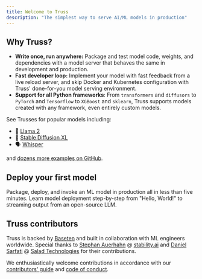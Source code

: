 ```yaml
---
title: Welcome to Truss
description: "The simplest way to serve AI/ML models in production"
---
```


## Why Truss?

* **Write once, run anywhere:** Package and test model code, weights, and dependencies with a model server that behaves the same in development and production.
* **Fast developer loop:** Implement your model with fast feedback from a live reload server, and skip Docker and Kubernetes configuration with Truss' done-for-you model serving environment.
* **Support for all Python frameworks**: From `transformers` and `diffusors` to `PyTorch` and `Tensorflow` to `XGBoost` and `sklearn`, Truss supports models created with any framework, even entirely custom models.

See Trusses for popular models including:

* 🦙 [Llama 2](/examples/models/llama-2)
* 🎨 [Stable Diffusion XL](/examples/models/sdxl)
* 🗣 [Whisper](/examples/models/whisper)

and [dozens more examples on GitHub](https://github.com/basetenlabs/truss-examples/).

## Deploy your first model

<CardGroup cols={2}>
  <Card
    title="Quickstart"
    icon="book"
    href="/quickstart"
  >
    Package, deploy, and invoke an ML model in production all in less than five minutes.
  </Card>
  <Card
    title="Truss tutorial"
    icon="books"
    href="/learn/intro"
  >
    Learn model deployment step-by-step from "Hello, World!" to streaming output from an open-source LLM.
  </Card>
</CardGroup>


## Truss contributors

Truss is backed by [Baseten](https://baseten.co) and built in collaboration with ML engineers worldwide. Special thanks to [Stephan Auerhahn](https://github.com/palp) @ [stability.ai](https://stability.ai/) and [Daniel Sarfati](https://github.com/dsarfati) @ [Salad Technologies](https://salad.com/) for their contributions.

We enthusiastically welcome contributions in accordance with our [contributors' guide](/contribute/contributing) and [code of conduct](https://github.com/basetenlabs/truss/blob/main/CODE_OF_CONDUCT.md).
